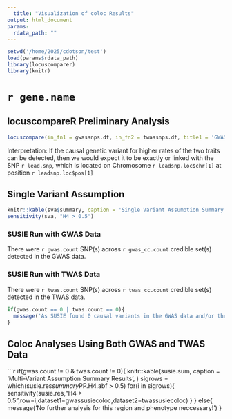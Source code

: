 ```yaml
---
  title: "Visualization of coloc Results"
output: html_document
params: 
  rdata_path: ""
---
```

  
  
  ```r
setwd('/home/2025/cdotson/test')
load(params$rdata_path)
library(locuscomparer)
library(knitr)
```

# `r gene.name`

## locuscompareR Preliminary Analysis

```r
locuscompare(in_fn1 = gwassnps.df, in_fn2 = twassnps.df, title1 = 'GWAS', title2 = 'eQTL', genome = 'hg38')
```

Interpretation: If the causal genetic variant for higher rates of the two traits can be detected, then we would expect it to be exactly or linked with the SNP `r lead.snp`, which is located on Chromosome `r leadsnp.loc$chr[1]` at position `r leadsnp.loc$pos[1]`

## Single Variant Assumption

```r
knitr::kable(sva$summary, caption = 'Single Variant Assumption Summary Results', )
sensitivity(sva, "H4 > 0.5")

```

### SUSIE Run with GWAS Data

There were `r gwas.count` SNP(s) across `r gwas_cc.count` credible set(s) detected in the GWAS data.

### SUSIE Run with TWAS Data

There were `r twas.count` SNP(s) across `r twas_cc.count` credible set(s) detected in the TWAS data. 

```r
if(gwas.count == 0 | twas.count == 0){
  message('As SUSIE found 0 causal variants in the GWAS data and/or the TWAS data, we conclude that the two traits are not colocalized at a given SNP in this region.')
}
```

## Coloc Analyses Using Both GWAS and TWAS Data
```r
if(gwas.count != 0 & twas.count != 0){
  knitr::kable(susie.sum, caption = 'Multi-Variant Assumption Summary Results', )
  sigrows = which(susie.res$summary$PP.H4.abf > 0.5)
  for(i in sigrows){
    sensitivity(susie.res,"H4 > 0.5",row=i,dataset1=gwassusiecoloc,dataset2=twassusiecoloc)
  } } else{
    message('No further analysis for this region and phenotype neccessary!')
  }
